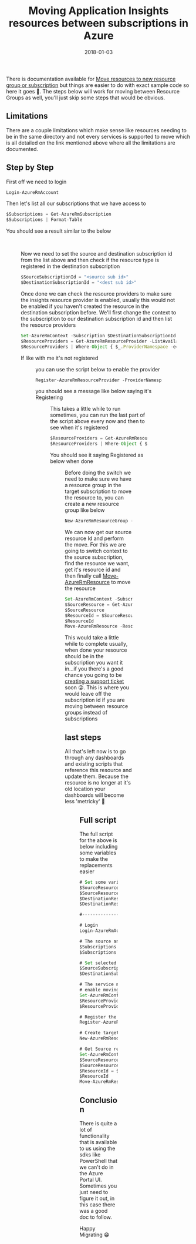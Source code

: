 ﻿---
title: 'Moving Application Insights resources between subscriptions in Azure'
date: 2018-01-03
tags: ['Azure', 'Application Insights', 'PowerShell']
draft: false
summary: 'There is documentation available for Move resources to new resource group or subscription but things are easier to do with exact sample code so here it goes . The steps below will work for moving between Resource Groups as well, you''ll just skip some steps that would be obvious.'
---


There is documentation available for [Move resources to new resource group or subscription](https://go.beeming.net/2DVJcT7) but things are easier to do with exact sample code so here it goes 🙂. The steps below will work for moving between Resource Groups as well, you'll just skip some steps that would be obvious.

## Limitations

There are a couple limitations which make sense like resources needing to be in the same directory and not every services is supported to move which is all detailed on the link mentioned above where all the limitations are documented. 

## Step by Step

First off we need to login


```javascript
Login-AzureRmAccount
```


Then let's list all our subscriptions that we have access to


```javascript
$Subscriptions = Get-AzureRmSubscription
$Subscriptions | Format-Table
```

You should see a result similar to the below

<Figure key="/images/c413a7422cae45f691e859efedf6f447.png" src="/images/c413a7422cae45f691e859efedf6f447.png" alt="PowerShell output showing list of Azure subscriptions" width="0" height="0" caption="Azure Subscriptions List in PowerShell" /> 

Now we need to set the source and destination subscription id from the list above and then check if the resource type is registered in the destination subscription


```javascript
$SourceSubscriptionId = "<source sub id>"
$DestinationSubscriptionId = "<dest sub id>"
```


Once done we can check the resource providers to make sure the insights resource provider is enabled, usually this would not be enabled if you haven't created the resource in the destination subscription before. We'll first change the context to the subscription to our destination subscription id and then list the resource providers


```javascript
Set-AzureRmContext -Subscription $DestinationSubscriptionId
$ResourceProviders = Get-AzureRmResourceProvider -ListAvailable
$ResourceProviders | Where-Object { $_.ProviderNamespace -eq 'microsoft.insights' } | Select-Object ProviderNamespace, RegistrationState
```


If like with me it's not registered 

<Figure key="/images/4168d17c5f96449ea415e871750c51d1.png" src="/images/4168d17c5f96449ea415e871750c51d1.png" alt="PowerShell output showing microsoft.insights provider as NotRegistered" width="0" height="0" caption="microsoft.insights Provider Not Registered" />

you can use the script below to enable the provider


```javascript
Register-AzureRmResourceProvider -ProviderNamespace microsoft.insights
```


you should see a message like below saying it's Registering

<Figure key="/images/02004575965f49ae8654593e9ac1bfc5.png" src="/images/02004575965f49ae8654593e9ac1bfc5.png" alt="PowerShell output showing registration of microsoft.insights provider" width="0" height="0" caption="Registering microsoft.insights Provider" />

This takes a little while to run sometimes, you can run the last part of the script above every now and then to see when it's registered


```javascript
$ResourceProviders = Get-AzureRmResourceProvider -ListAvailable
$ResourceProviders | Where-Object { $_.ProviderNamespace -eq 'microsoft.insights' } | Select-Object ProviderNamespace, RegistrationState
```

You should see it saying Registered as below when done

<Figure key="/images/eddd96cbf0c44ffbac41a6a65acfc6f4.png" src="/images/eddd96cbf0c44ffbac41a6a65acfc6f4.png" alt="PowerShell output showing microsoft.insights provider as Registered" width="0" height="0" caption="microsoft.insights Provider Registered" />

Before doing the switch we need to make sure we have a resource group in the target subscription to move the resource to, you can create a new resource group like below


```javascript
New-AzureRmResourceGroup -Name "BeemingBlog" -Location "West Europe"
```


We can now get our source resource Id and perform the move. For this we are going to switch context to the source subscription, find the resource we want, get it's resource id and then finally call [Move-AzureRmResource](https://go.beeming.net/2DXsdQs) to move the resource


```javascript
Set-AzureRmContext -Subscription $SourceSubscriptionId
$SourceResource = Get-AzureRmResource -ResourceGroupName "BeemingBlog" -ResourceName "beemingblog"
$SourceResource
$ResourceId = $SourceResource | Where-Object { $_.ResourceType -eq "microsoft.insights/components" } | Select-Object -ExpandProperty ResourceId { $_ }
$ResourceId
Move-AzureRmResource -ResourceId $ResourceId -DestinationSubscriptionId $DestinationSubscriptionId -DestinationResourceGroupName "BeemingBlog" -Force
```


This would take a little while to complete usually, when done your resource should be in the subscription you want it in...if you there's a good chance you going to be [creating a support ticket](https://go.beeming.net/2DXEPqM) soon 😜. This is where you would leave off the subscription id if you are moving between resource groups instead of subscriptions

## last steps

All that's left now is to go through any dashboards and existing scripts that reference this resource and update them. Because the resource is no longer at it's old location your dashboards will become less 'metricky' 🙂 

<Figure key="/images/80156a0975194a8bb5a7b88a36071698.png" src="/images/80156a0975194a8bb5a7b88a36071698.png" alt="Azure dashboard showing missing metrics after resource move" width="0" height="0" caption="Azure Dashboard - Missing Metrics" />

## Full script

The full script for the above is below including some variables to make the replacements easier


```javascript
# Set some variables that are going to be used later
$SourceResourceGroupName = "BeemingBlog"
$SourceResourceName = "beemingblog"
$DestinationResourceGroupName = "BeemingBlog"
$DestinationResourceGroupLocation = "West Europe"

#------------------------

# Login
Login-AzureRmAccount

# The source and destination subscriptions must exist within the same Azure Active Directory tenant
$Subscriptions = Get-AzureRmSubscription
$Subscriptions | Format-Table

# Set selected source and destination subscription ids
$SourceSubscriptionId = "b69cbba1-9087-4d8a-8e9f-861651ed3362"
$DestinationSubscriptionId = "3259386d-3d64-40f1-bad4-1a65f8daea4d"

# The service must enable the ability to move resources. This article lists which services 
# enable moving resources and which services do not enable moving resources.
Set-AzureRmContext -Subscription $DestinationSubscriptionId
$ResourceProviders = Get-AzureRmResourceProvider -ListAvailable
$ResourceProviders | Where-Object { $_.ProviderNamespace -eq 'microsoft.insights' } | Select-Object ProviderNamespace, RegistrationState

# Register the provider
Register-AzureRmResourceProvider -ProviderNamespace microsoft.insights

# Create target resource group
New-AzureRmResourceGroup -Name $DestinationResourceGroupName -Location $DestinationResourceGroupLocation

# Get Source resource
Set-AzureRmContext -Subscription $SourceSubscriptionId
$SourceResource = Get-AzureRmResource -ResourceGroupName $SourceResourceGroupName -ResourceName $SourceResourceName
$SourceResource
$ResourceId = $SourceResource | Where-Object { $_.ResourceType -eq "microsoft.insights/components" } | Select-Object -ExpandProperty ResourceId { $_ }
$ResourceId
Move-AzureRmResource -ResourceId $ResourceId -DestinationSubscriptionId $DestinationSubscriptionId -DestinationResourceGroupName $DestinationResourceGroupName -Force
```


## Conclusion

There is quite a lot of functionality that is available to us using the sdks like PowerShell that we can't do in the Azure Portal UI. Sometimes you just need to figure it out, in this case there was a good doc to follow.

Happy Migrating 😁

